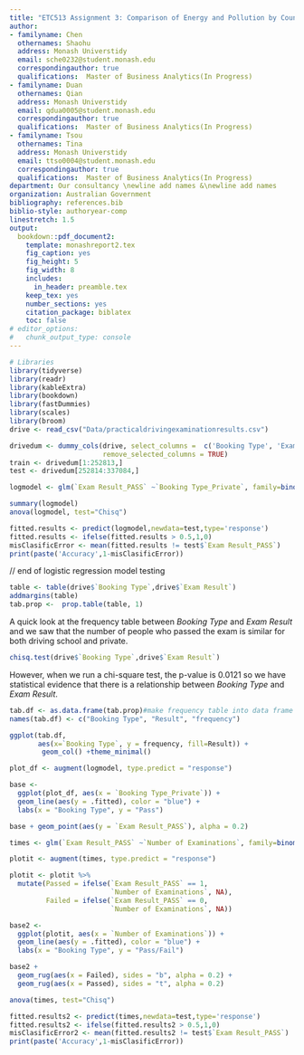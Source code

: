 ```yaml
---
title: "ETC513 Assignment 3: Comparison of Energy and Pollution by Country"
author:
- familyname: Chen
  othernames: Shaohu
  address: Monash Universtidy
  email: sche0232@student.monash.edu
  correspondingauthor: true
  qualifications:  Master of Business Analytics(In Progress)
- familyname: Duan
  othernames: Qian
  address: Monash Universtidy
  email: qdua0005@student.monash.edu
  correspondingauthor: true
  qualifications:  Master of Business Analytics(In Progress)
- familyname: Tsou
  othernames: Tina
  address: Monash Universtidy
  email: ttso0004@student.monash.edu
  correspondingauthor: true
  qualifications:  Master of Business Analytics(In Progress)
department: Our consultancy \newline add names &\newline add names
organization: Australian Government 
bibliography: references.bib
biblio-style: authoryear-comp
linestretch: 1.5
output:
  bookdown::pdf_document2:
    template: monashreport2.tex
    fig_caption: yes
    fig_height: 5
    fig_width: 8
    includes:
      in_header: preamble.tex
    keep_tex: yes
    number_sections: yes
    citation_package: biblatex
    toc: false
# editor_options: 
#   chunk_output_type: console
---
```


```r
# Libraries
library(tidyverse)
library(readr)
library(kableExtra)
library(bookdown)
library(fastDummies)
library(scales)
library(broom)
drive <- read_csv("Data/practicaldrivingexaminationresults.csv")
```

\section*{Introduction}




\section*{Step 1}




\section*{Step 2}


\section*{Step 3}

```r
drivedum <- dummy_cols(drive, select_columns =  c('Booking Type', 'Exam Result', 'Product Type Name'),
                       remove_selected_columns = TRUE)
train <- drivedum[1:252813,]
test <- drivedum[252814:337084,]

logmodel <- glm(`Exam Result_PASS` ~`Booking Type_Private`, family=binomial(link='logit'),data=train)

summary(logmodel)
anova(logmodel, test="Chisq")
```

```r
fitted.results <- predict(logmodel,newdata=test,type='response')
fitted.results <- ifelse(fitted.results > 0.5,1,0)
misClasificError <- mean(fitted.results != test$`Exam Result_PASS`)
print(paste('Accuracy',1-misClasificError))
```
// end of logistic regression model testing

```r
table <- table(drive$`Booking Type`,drive$`Exam Result`)
addmargins(table)
tab.prop <-  prop.table(table, 1)
```
A quick look at the frequency table between *Booking Type* and *Exam Result* and we saw that the number of people who passed the exam is similar for both driving school and private.

```r
chisq.test(drive$`Booking Type`,drive$`Exam Result`)
```
However, when we run a chi-square test, the p-value is 0.0121 so we have statistical evidence that there is a relationship between *Booking Type* and *Exam Result*.

```r
tab.df <- as.data.frame(tab.prop)#make frequency table into data frame
names(tab.df) <- c("Booking Type", "Result", "frequency")

ggplot(tab.df, 
       aes(x=`Booking Type`, y = frequency, fill=Result)) + 
        geom_col() +theme_minimal()
```

```r
plot_df <- augment(logmodel, type.predict = "response")

base <-
  ggplot(plot_df, aes(x = `Booking Type_Private`)) +
  geom_line(aes(y = .fitted), color = "blue") +
  labs(x = "Booking Type", y = "Pass")

base + geom_point(aes(y = `Exam Result_PASS`), alpha = 0.2)
```

```r
times <- glm(`Exam Result_PASS` ~`Number of Examinations`, family=binomial(link='logit'),data=train)

plotit <- augment(times, type.predict = "response")

plotit <- plotit %>% 
  mutate(Passed = ifelse(`Exam Result_PASS` == 1, 
                         `Number of Examinations`, NA),
         Failed = ifelse(`Exam Result_PASS` == 0,
                         `Number of Examinations`, NA))

base2 <-
  ggplot(plotit, aes(x = `Number of Examinations`)) +
  geom_line(aes(y = .fitted), color = "blue") +
  labs(x = "Booking Type", y = "Pass/Fail")

base2 + 
  geom_rug(aes(x = Failed), sides = "b", alpha = 0.2) +
  geom_rug(aes(x = Passed), sides = "t", alpha = 0.2)

anova(times, test="Chisq")

fitted.results2 <- predict(times,newdata=test,type='response')
fitted.results2 <- ifelse(fitted.results2 > 0.5,1,0)
misClasificError2 <- mean(fitted.results2 != test$`Exam Result_PASS`)
print(paste('Accuracy',1-misClasificError))
```

